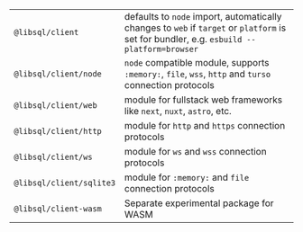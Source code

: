 |                          |                                                                                                                                           |
| :----------------------- | :---------------------------------------------------------------------------------------------------------------------------------------- |
| `@libsql/client`         | defaults to `node` import, automatically changes to `web` if `target` or `platform` is set for bundler, e.g. `esbuild --platform=browser` |
| `@libsql/client/node`    | `node` compatible module, supports `:memory:`, `file`, `wss`, `http` and `turso` connection protocols                                     |
| `@libsql/client/web`     | module for fullstack web frameworks like `next`, `nuxt`, `astro`, etc.                                                                    |
| `@libsql/client/http`    | module for `http` and `https` connection protocols                                                                                        |
| `@libsql/client/ws`      | module for `ws` and `wss` connection protocols                                                                                            
| `@libsql/client/sqlite3` | module for `:memory:` and `file` connection protocols                                                                                     |
| `@libsql/client-wasm`    | Separate experimental package for WASM                                                                                                    |
